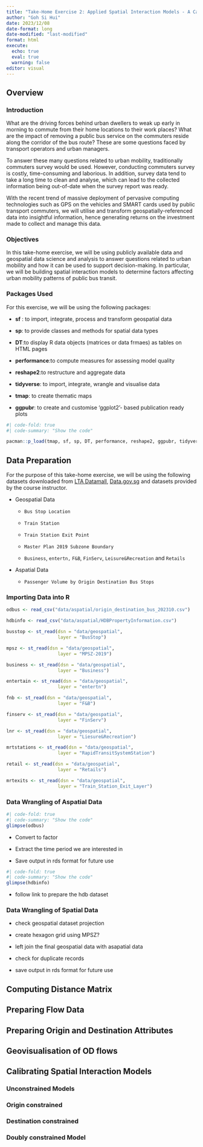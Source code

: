 ```yaml
---
title: "Take-Home Exercise 2: Applied Spatial Interaction Models - A Case Study of Singapore Public Bus Commuter Flows"
author: "Goh Si Hui"
date: 2023/12/08
date-format: long
date-modified: "last-modified"
format: html 
execute: 
  echo: true
  eval: true
  warning: false
editor: visual 
---
```


## Overview

### Introduction

What are the driving forces behind urban dwellers to weak up early in morning to commute from their home locations to their work places? What are the impact of removing a public bus service on the commuters reside along the corridor of the bus route? These are some questions faced by transport operators and urban managers.

To answer these many questions related to urban mobility, traditionally commuters survey would be used. However, conducting commuters survey is costly, time-consuming and laborious. In addition, survey data tend to take a long time to clean and analyse, which can lead to the collected information being out-of-date when the survey report was ready.

With the recent trend of massive deployment of pervasive computing technologies such as GPS on the vehicles and SMART cards used by public transport commuters, we will utilise and transform geospatially-referenced data into insightful information, hence generating returns on the investment made to collect and manage this data.

### Objectives

In this take-home exercise, we will be using publicly available data and geospatial data science and analysis to answer questions related to urban mobility and how it can be used to support decision-making. In particular, we will be building spatial interaction models to determine factors affecting urban mobility patterns of public bus transit.

### Packages Used

For this exercise, we will be using the following packages:

-   **sf** : to import, integrate, process and transform geospatial data

-   **sp**: to provide classes and methods for spatial data types

-   **DT**:to display R data objects (matrices or data frmaes) as tables on HTML pages

-   **performance**:to compute measures for assessing model quality

-   **reshape2**:to restructure and aggregate data

-   **tidyverse**: to import, integrate, wrangle and visualise data

-   **tmap**: to create thematic maps

-   **ggpubr**: to create and customise 'ggplot2'- based publication ready plots

```r
#| code-fold: true 
#| code-summary: "Show the code" 

pacman::p_load(tmap, sf, sp, DT, performance, reshape2, ggpubr, tidyverse) 
```

## Data Preparation

For the purpose of this take-home exercise, we will be using the following datasets downloaded from [LTA Datamall](https://datamall.lta.gov.sg/content/datamall/en.html), [Data.gov.sg](https://beta.data.gov.sg/) and datasets provided by the course instructor.

-   Geospatial Data

    -   `Bus Stop Location`

    -   `Train Station`

    -   `Train Station Exit Point`

    -   `Master Plan 2019 Subzone Boundary`

    -   `Business`, `entertn,` `F&B`, `FinServ`, `Leisure&Recreation` and `Retails`

-   Aspatial Data

    -   `Passenger Volume by Origin Destination Bus Stops`

### Importing Data into R

```r

odbus <- read_csv("data/aspatial/origin_destination_bus_202310.csv")
```

```r

hdbinfo <- read_csv("data/aspatial/HDBPropertyInformation.csv")

```

```r
busstop <- st_read(dsn = "data/geospatial",
                   layer = "BusStop")

```

```r
mpsz <- st_read(dsn = "data/geospatial",
                   layer = "MPSZ-2019")
```

```r
business <- st_read(dsn = "data/geospatial",
                   layer = "Business")

```

```r
entertain <- st_read(dsn = "data/geospatial",
                   layer = "entertn")
```

```r

fnb <- st_read(dsn = "data/geospatial",
                   layer = "F&B")

```

```r
finserv <- st_read(dsn = "data/geospatial",
                   layer = "FinServ")

```

```r
lnr <- st_read(dsn = "data/geospatial",
                   layer = "Liesure&Recreation")
```

```r
mrtstations <- st_read(dsn = "data/geospatial",
                   layer = "RapidTransitSystemStation")

```

```r
retail <- st_read(dsn = "data/geospatial",
                   layer = "Retails")

```

```r

mrtexits <- st_read(dsn = "data/geospatial",
                   layer = "Train_Station_Exit_Layer")

```

### Data Wrangling of Aspatial Data

```r
#| code-fold: true
#| code-summary: "Show the code"
glimpse(odbus)
```

-   Convert to factor

-   Extract the time period we are interested in

-   Save output in rds format for future use

```r
#| code-fold: true
#| code-summary: "Show the code"
glimpse(hdbinfo)
```

-   follow link to prepare the hdb dataset

### Data Wrangling of Spatial Data

-   check geospatial dataset projection

-   create hexagon grid using MPSZ?

-   left join the final geospatial data with asapatial data

-   check for duplicate records

-   save output in rds format for future use

## Computing Distance Matrix

## Preparing Flow Data

## Preparing Origin and Destination Attributes

## Geovisualisation of OD flows

## Calibrating Spatial Interaction Models

### Unconstrained Models

### Origin constrained

### Destination constrained

### Doubly constrained Model
